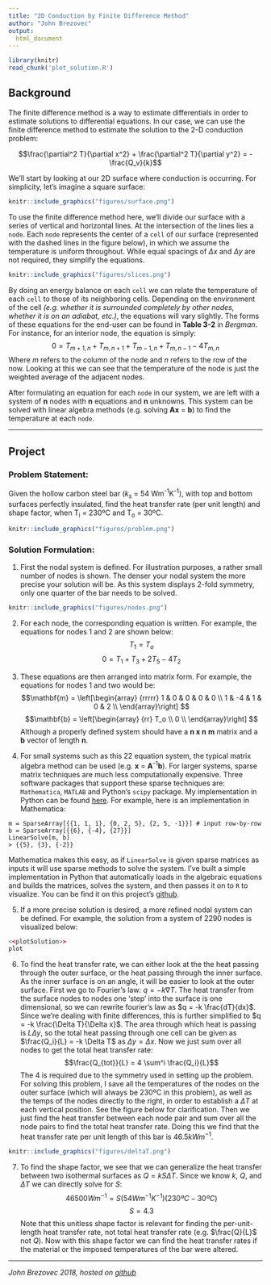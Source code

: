 ```yaml
---
title: "2D Conduction by Finite Difference Method"
author: "John Brezovec"
output:
  html_document
---
```

```r
library(knitr)
read_chunk('plot_solution.R')
```
## Background
The finite difference method is a way to estimate differentials in order to estimate solutions to differential equations. In our case, we can use the finite difference method to estimate the solution to the 2-D conduction problem:

$$\frac{\partial^2 T}{\partial x^2} + \frac{\partial^2 T}{\partial y^2} = -\frac{Q_v}{k}$$

We'll start by looking at our 2D surface where conduction is occurring. For simplicity, let's imagine a square surface:

```r
knitr::include_graphics("figures/surface.png")
```

To use the finite difference method here, we'll divide our surface with a series of vertical and horizontal lines. At the intersection of the lines lies a `node`. Each `node` represents the center of a `cell` of our surface (represented with the dashed lines in the figure below), in which we assume the temperature is uniform throughout. While equal spacings of $\Delta x$ and $\Delta y$ are not required, they simplify the equations.

```r
knitr::include_graphics("figures/slices.png")
```

By doing an energy balance on each `cell` we can relate the temperature of each `cell` to those of its neighboring cells. Depending on the environment of the cell *(e.g. whether it is surrounded completely by other nodes, whether it is on an adiabat, etc.)*, the equations will vary slightly. The forms of these equations for the end-user can be found in **Table 3-2** in *Bergman*. For instance, for an interior node, the equation is simply:
$$0 = T_{m+1, n} + T_{m, n+1} + T_{m-1, n} + T_{m, n-1} - 4T_{m, n}$$
Where $m$ refers to the column of the node and $n$ refers to the row of the now. Looking at this we can see that the temperature of the node is just the weighted average of the adjacent nodes.

After formulating an equation for each `node` in our system, we are left with a system of **n** nodes with **n** equations and **n** unknowns. This system can be solved with linear algebra methods (e.g. solving **Ax** = **b**) to find the temperature at each `node`.

---
## Project

### Problem Statement:
Given the hollow carbon steel bar (*k~s~* = 54 Wm^-1^K^-1^), with top and bottom surfaces perfectly insulated, find the heat transfer rate (per unit length) and shape factor, when T~i~ = 230ºC and T~o~ = 30ºC.

```r
knitr::include_graphics("figures/problem.png")
```

### Solution Formulation:
1. First the nodal system is defined. For illustration purposes, a rather small number of nodes is shown. The denser your nodal system the more precise your solution will be. As this system displays 2-fold symmetry, only one quarter of the bar needs to be solved.

```r
knitr::include_graphics("figures/nodes.png")
```

2. For each node, the corresponding equation is written. For example, the equations for nodes 1 and 2 are shown below:
$$T_1 = T_o$$
$$0 = T_1 + T_3 + 2T_5 - 4T_2$$
3. These equations are then arranged into matrix form. For example, the equations for nodes 1 and two would be:
$$\mathbf{m} = \left[\begin{array}
{rrrrr}
1 & 0 & 0 & 0 & 0 \\
1 & -4 & 1 & 0 & 2 \\
\end{array}\right]
$$
$$\mathbf{b} = \left[\begin{array}
{rr}
T_o \\
0 \\
\end{array}\right]
$$
Although a properly defined system should have a **n x n** **m** matrix and a **b** vector of length **n**.

4. For small systems such as this 22 equation system, the typical matrix algebra method can be used (e.g. **x** = **A**^-1^**b**). For larger systems, sparse matrix techniques are much less computationally expensive. Three software packages that support these sparse techniques are: `Mathematica`, `MATLAB` and Python's `scipy` package. My implementation in Python can be found [here](https://github.com/johnbrezovec/2D_Conduction/blob/master/multidim_conduction_solver.py). For example, here is an implementation in Mathematica:
```
m = SparseArray[{{1, 1, 1}, {0, 2, 5}, {2, 5, -1}}] # input row-by-row
b = SparseArray[{{6}, {-4}, {27}}]
LinearSolve[m, b]
> {{5}, {3}, {-2}}
```
Mathematica makes this easy, as if `LinearSolve` is given sparse matrices as inputs it will use sparse methods to solve the system. I've built a simple implementation in Python that automatically loads in the algebraic equations and builds the matrices, solves the system, and then passes it on to `R` to visualize. You can be find it on this project's [github](www.github.com/johnbrezovec/2D_Conduction).

5. If a more precise solution is desired, a more refined nodal system can be defined. For example, the solution from a system of 2290 nodes is visualized below:

```r
<<plotSolution>>
plot
```

6. To find the heat transfer rate, we can either look at the the heat passing through the outer surface, or the heat passing through the inner surface. As the inner surface is on an angle, it will be easier to look at the outer surface. First we go to Fourier's law:
$q = -k \nabla T$. The heat transfer from the surface nodes to nodes one 'step' into the surface is one dimensional, so we can rewrite fourier's law as $q = -k \frac{dT}{dx}$. Since we're dealing with finite differences, this is further simplified to $q = -k \frac{\Delta T}{\Delta x}$. The area through which heat is passing is $L \Delta y$, so the total heat passing through one cell can be given as $\frac{Q_i}{L} = -k \Delta T$ as $\Delta y = \Delta x$. Now we just sum over all nodes to get the total heat transfer rate:
$$\frac{Q_{tot}}{L} = 4 \sum^i \frac{Q_i}{L}$$
The 4 is required due to the symmetry used in setting up the problem. For solving this problem, I save all the temperatures of the nodes on the outer surface (which will always be 230ºC in this problem), as well as the temps of the nodes directly to the right, in order to establish a $\Delta T$ at each vertical position. See the figure below for clarification. Then we just find the heat transfer between each node pair and sum over all the node pairs to find the total heat transfer rate. Doing this we find that the heat transfer rate per unit length of this bar is $46.5 kW m^{-1}$.

```r
knitr::include_graphics("figures/deltaT.png")
```


7. To find the shape factor, we see that we can generalize the heat transfer between two isothermal surfaces as $Q = kS \Delta T$. Since we know $k$, $Q$, and $\Delta T$ we can directly solve for $S$:
$$46500 W m^{-1}= S (54 W m^{-1} K^{-1})(230ºC - 30ºC)$$
$$S = 4.3$$
Note that this unitless shape factor is relevant for finding the per-unit-length heat transfer rate, not total heat transfer rate (e.g. $\frac{Q}{L}$ not $Q$). Now with this shape factor we can find the heat transfer rates if the material or the imposed temperatures of the bar were altered.

***
*John Brezovec 2018, hosted on [github](www.github.com/johnbrezovec/2D_Conduction)*
